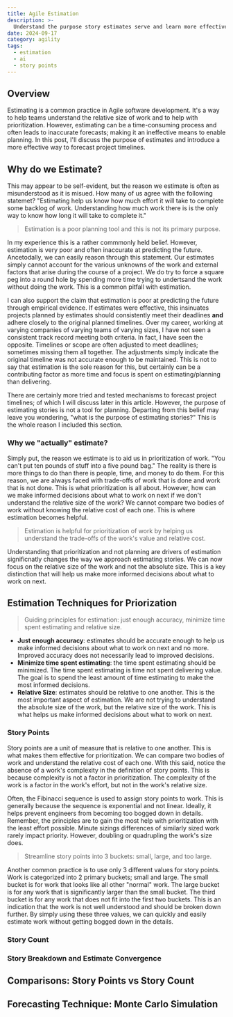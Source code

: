 ```yaml
---
title: Agile Estimation
description: >-
  Understand the purpose story estimates serve and learn more effective ways to forecast project timelines.
date: 2024-09-17
category: agility
tags:
  - estimation
  - ai
  - story points
---
```


## Overview

Estimating is a common practice in Agile software development. It's a way to help teams understand the relative size of work and to help with prioritization. However, estimating can be a time-consuming process and often leads to inaccurate forecasts; making it an ineffective means to enable planning. In this post, I'll discuss the purpose of estimates and introduce a more effective way to forecast project timelines.

## Why do we Estimate?

This may appear to be self-evident, but the reason we estimate is often as misunderstood as it is misued. How many of us agree with the following statemet? "Estimating help us know how much effort it will take to complete some backlog of work. Understanding how much work there is is the only way to know how long it will take to complete it."

> Estimation is a poor planning tool and this is not its primary purpose.

In my experience this is a rather commmonly held belief. However, estimation is very poor and often inaccurate at predicting the future. Ancetodally, we can easily reason through this statement. Our estimates simply cannot account for the various unknowns of the work and external factors that arise during the course of a project. We do try to force a square peg into a round hole by spending more time trying to undertsand the work without doing the work. This is a common pitfall with estimation.

I can also support the claim that estimation is poor at predicting the future through empirical evidence. If estimates were effective, this insinuates projects planned by estimates should consistently meet their deadlines <strong>and</strong> adhere closely to the original planned timelines. Over my career, working at varying companies of varying teams of varying sizes, I have not seen a consistent track record meeting both criteria. In fact, I have seen the opposite. Timelines or scope are often adjusted to meet deadlines; sometimes missing them all together. The adjustments simply indicate the original timeline was not accurate enough to be maintained. This is not to say that estimation is the sole reason for this, but certainly can be a contributing factor as more time and focus is spent on estimating/planning than delivering.

There are certainly more tried and tested mechanisms to forecast project timelines; of which I will discuss later in this article. However, the purpose of estimating stories is not a tool for planning. Departing from this belief may leave you wondering, "what is the purpose of estimating stories?" This is the whole reason I included this section.

### Why we "actually" estimate?

Simply put, the reason we estimate is to aid us in prioritization of work. "You can't put ten pounds of stuff into a five pound bag." The reality is there is more things to do than there is people, time, and money to do them. For this reason, we are always faced with trade-offs of work that is done and work that is not done. This is what prioritization is all about. However, how can we make informed decisions about what to work on next if we don't understand the relative size of the work? We cannot compare two bodies of work without knowing the relative cost of each one. This is where estimation becomes helpful.

> Estimation is helpful for prioritization of work by helping us understand the trade-offs of the work's value and relative cost.

Understanding that prioritization and not planning are drivers of estimation significnatly changes the way we approach estimating stories. We can now focus on the relative size of the work and not the absolute size. This is a key distinction that will help us make more informed decisions about what to work on next.

## Estimation Techniques for Priorization

> Guiding principles for estimation: just enough accuracy, minimize time spent estimating and relative size.

- <strong>Just enough accuracy</strong>: estimates should be accurate enough to
  help us make informed decisions about what to work on next and no more.
  Improved accuracy does not necessarily lead to improved decisions.
- <strong>Minimize time spent estimating</strong>: the time spent estimating
  should be minimized. The time spent estimating is time not spent delivering
  value. The goal is to spend the least amount of time estimating to make the
  most informed decisions.
- <strong>Relative Size</strong>: estimates should be relative to one another.
  This is the most important aspect of estimation. We are not trying to
  understand the absolute size of the work, but the relative size of the work.
  This is what helps us make informed decisions about what to work on next.

### Story Points

Story points are a unit of measure that is relative to one another. This is what makes them effective for prioritization. We can compare two bodies of work and understand the relative cost of each one. With this said, notice the absence of a work's complexity in the definition of story points. This is because complexity is not a factor in prioritization. The complexity of the work is a factor in the work's effort, but not in the work's relative size.

Often, the Fibinacci sequence is used to assign story points to work. This is generally because the sequence is exponential and not linear. Ideally, it helps prevent engineers from becoming too bogged down in details. Remember, the principles are to gain the most help with prioritization with the least effort possible. Minute sizings differences of similarly sized work rarely impact priority. However, doubling or quadrupling the work's size does.

> Streamline story points into 3 buckets: small, large, and too large.

Another common practice is to use only 3 different values for story points. Work is categorized into 2 primary buckets; small and large. The small bucket is for work that looks like all other "normal" work. The large bucket is for any work that is significantly larger than the small bucket. The third bucket is for any work that does not fit into the first two buckets. This is an indication that the work is not well understood and should be broken down further. By simply using these three values, we can quickly and easily estimate work without getting bogged down in the details.

### Story Count

### Story Breakdown and Estimate Convergence

## Comparisons: Story Points vs Story Count

## Forecasting Technique: Monte Carlo Simulation
